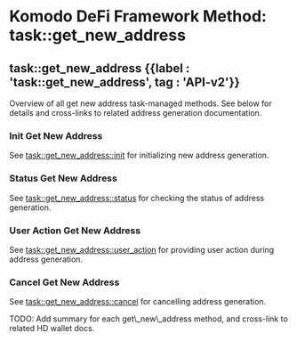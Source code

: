 
# Komodo DeFi Framework Method: task::get\_new\_address

## task::get\_new\_address {{label : 'task::get_new_address', tag : 'API-v2'}}

Overview of all get new address task-managed methods. See below for details and cross-links to related address generation documentation.

### Init Get New Address

See [task::get\_new\_address::init](/komodo-defi-framework/api/v20/wallet/task_managed/get_new_address/init/) for initializing new address generation.

### Status Get New Address

See [task::get\_new\_address::status](/komodo-defi-framework/api/v20/wallet/task_managed/get_new_address/status/) for checking the status of address generation.

### User Action Get New Address

See [task::get\_new\_address::user\_action](/komodo-defi-framework/api/v20/wallet/task_managed/get_new_address/user_action/) for providing user action during address generation.

### Cancel Get New Address

See [task::get\_new\_address::cancel](/komodo-defi-framework/api/v20/wallet/task_managed/get_new_address/cancel/) for cancelling address generation.

<TocForIndex />

<DevComment>
  TODO: Add summary for each get\_new\_address method, and cross-link to related HD wallet docs.
</DevComment>
